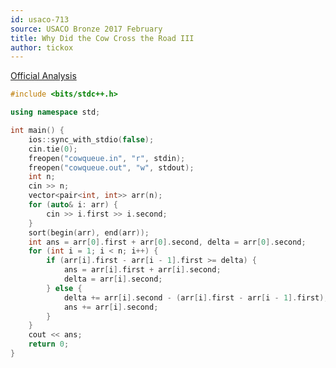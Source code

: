 ```yaml
---
id: usaco-713
source: USACO Bronze 2017 February
title: Why Did the Cow Cross the Road III
author: tickox
---
```


[Official Analysis](http://www.usaco.org/current/data/sol_cowqueue_bronze_feb17.html)

```cpp
#include <bits/stdc++.h>

using namespace std;

int main() {
	ios::sync_with_stdio(false);
	cin.tie(0);
	freopen("cowqueue.in", "r", stdin);
	freopen("cowqueue.out", "w", stdout);
	int n;
	cin >> n;
	vector<pair<int, int>> arr(n);
	for (auto& i: arr) {
		cin >> i.first >> i.second;
	}
	sort(begin(arr), end(arr));
	int ans = arr[0].first + arr[0].second, delta = arr[0].second;
	for (int i = 1; i < n; i++) {
		if (arr[i].first - arr[i - 1].first >= delta) {
			ans = arr[i].first + arr[i].second;
			delta = arr[i].second;
		} else {
			delta += arr[i].second - (arr[i].first - arr[i - 1].first);
			ans += arr[i].second;
		}
	}
	cout << ans;
	return 0;
}
```
